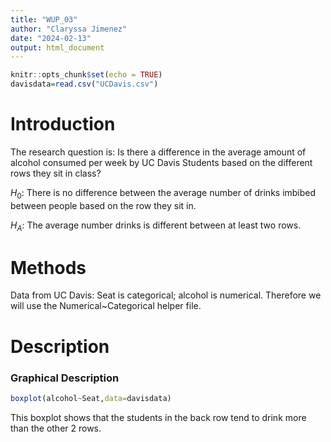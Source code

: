 ```yaml
---
title: "WUP_03"
author: "Claryssa Jimenez"
date: "2024-02-13"
output: html_document
---
```


```r
knitr::opts_chunk$set(echo = TRUE)
davisdata=read.csv("UCDavis.csv")
```

# Introduction 

The research question is:
Is there a difference in the average amount of alcohol consumed per week by UC Davis Students based on the different rows they sit in class?

$H_0$: There is no difference between the average number of drinks imbibed between people based on the row they sit in.

$H_A$: The average number drinks is different between at least two rows.   

# Methods

Data from UC Davis: Seat is categorical; alcohol is  numerical. 
Therefore we will use the Numerical~Categorical helper file. 

# Description 

### Graphical Description

```r
boxplot(alcohol~Seat,data=davisdata)
```

This boxplot shows that the students in the back row tend to drink more than the other 2 rows. 